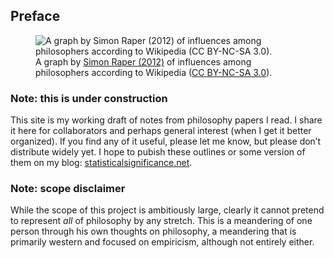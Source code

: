 
## Preface {.unnumbered}


![A graph by [Simon Raper (2012)](http://www.coppelia.io/2012/06/graphing-the-history-of-philosophy/) of influences among philosophers according to Wikipedia ([CC BY-NC-SA 3.0](http://creativecommons.org/licenses/by-nc-sa/3.0/)).](img/graph-analytic-philosophy.jpg)


### Note: this is under construction

This site is my working draft of notes from philosophy papers I read.
I share it here for collaborators and perhaps general interest (when I get it better organized).
If you find any of it useful, please let me know, but please don't distribute widely yet.
I hope to pubish these outlines or some version of them on my blog:
[statisticalsignificance.net](http://statisticalsignificance.net/).


### Note: scope disclaimer

While the scope of this project is ambitiously large,
clearly it cannot pretend to represent *all* of philosophy by any stretch.
This is a meandering of one person through his own thoughts on philosophy,
a meandering that is primarily western and focused on empiricism,
although not entirely either.

